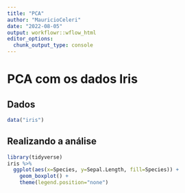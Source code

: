 ```yaml
---
title: "PCA"
author: "MauricioCeleri"
date: "2022-08-05"
output: workflowr::wflow_html
editor_options:
  chunk_output_type: console
---
```


# PCA com os dados Iris
## Dados
```r
data("iris")
```

## Realizando a análise
```r
library(tidyverse)
iris %>%
  ggplot(aes(x=Species, y=Sepal.Length, fill=Species)) + 
    geom_boxplot() + 
    theme(legend.position="none")
```

